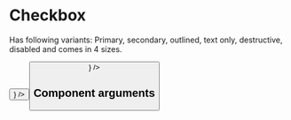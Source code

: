 
<Meta title="Components/Forms/Checkbox" component={Checkbox} />

# Checkbox 

Has following variants: Primary, secondary, outlined, text only, destructive, disabled and comes in 4 sizes.


<Canvas>
  <Story name="Checked">
    <Checkbox label="Foo" value={true} />
  </Story>
</Canvas>

<Canvas>
  <Story name="Unchecked">
    <Checkbox label="Foo" value={false} />
  </Story>
</Canvas>

<Canvas>
  <Story name="With right">
    <Checkbox 
      label="Foo"
      value={false}
      right={
        <Cell><Button title="Test" /></Cell>
      }
    />
  </Story>
</Canvas>


<Canvas>
  <Story name="With left">
    <Checkbox 
      label="Foo"
      value={false}
      left={
        <Cell><Button title="Test" /></Cell>
      }
    />
  </Story>
</Canvas>


## Component arguments

<ArgsTable of={Checkbox} />

